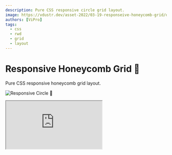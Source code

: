 ```yaml
---
description: Pure CSS responsive circle grid layout.
image: https://vdustr.dev/asset-2022/03-19-responseive-honeycomb-grid/og.png
authors: [ViPro]
tags:
  - css
  - rwd
  - grid
  - layout
---
```


# Responsive Honeycomb Grid 🍯

Pure CSS responsive honeycomb grid layout.

![Responsive Circle 🍯](https://vdustr.dev/asset-2022/03-19-responseive-honeycomb-grid/og.png)

<!--truncate-->

<iframe
  src="https://codesandbox.io/embed/responsive-honeycomb-grid-1dg35m?fontsize=14&hidenavigation=1&theme=dark"
  style={{
    width: "100%",
    height: 500,
    border: 0,
    borderRadius: 4,
    overflow: "hidden",
  }}
  title="Responsive Circle 🍯"
  allow="accelerometer; ambient-light-sensor; camera; encrypted-media; geolocation; gyroscope; hid; microphone; midi; payment; usb; vr; xr-spatial-tracking"
  sandbox="allow-forms allow-modals allow-popups allow-presentation allow-same-origin allow-scripts"
/>

同樣使用 [Responsive Diamond Grid](../../15/responsive-diamond-grid) fork 出來調整。圖片的部分可以移除，也可以自訂背景或不使用背景。

六角形的定位其實反而比較好算，然後圖片其實是錯的只需要使用 4 個一組。
